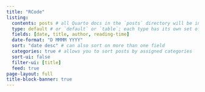 ```yaml
---
title: "RCode"
listing: 
  contents: posts # all Quarto docs in the `posts` directory will be included on your listing page
  type: default # or `default` or `table`; each type has its own set of yaml options to include
  fields: [date, title, author, reading-time]
  date-format: "D MMMM YYYY"
  sort: "date desc" # can also sort on more than one field
  categories: true # allows you to sort posts by assigned categories
  sort-ui: false
  filter-ui: [title]
  feed: true
page-layout: full
title-block-banner: true
---
```


